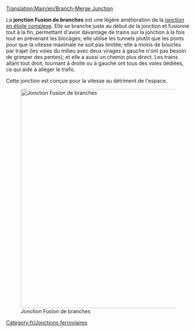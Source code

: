 [[Translation:Main/en/Branch-Merge Junction]]{{fr/Menu de Croisements}}

La '''jonction Fusion de branches''' est une légère amélioration de la [[Main/fr/Jonction en étoile complexe|jonction en étoile complexe]]. Elle se branche juste au début de la jonction et fusionne tout à la fin, permettant d'avoir davantage de trains sur la jonction à la fois tout en prévenant les blocages; elle utilise les tunnels plutôt que les ponts pour que la vitesse maximale ne soit pas limitée; elle a moins de boucles par trajet (les voies du milieu avec deux virages à gauche n'ont pas besoin de grimper des pentes); et elle a aussi un chemin plus direct.
Les trains allant tout droit, tournant à droite ou à gauche ont tous des voies dédiées, ce qui aide à alléger le trafic.

Cette jonction est conçue pour la vitesse au détriment de l'espace.

[[File:en/Branch-Merge Junction.png|none|thumb|600px|Jonction Fusion de branches]]

{{Template:Critère de jonction/Fr|Cher|4|1|0|1|1|1|0|1|0|0|0||Les trains en panne n'affectent qu'une seule voie.|
*Traite un grand nombre de trains à la fois
*Virages très serrés, ce qui peut affecter la vitesse
*Zone: 19 x 19
}}

[[Category:fr/Jonctions ferroviaires]]